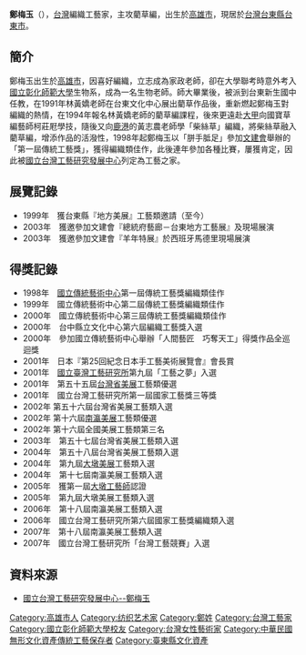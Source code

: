 '''鄭梅玉'''（{{bd|1956年||||}}），[[台灣|台灣]]編織工藝家，主攻藺草編，出生於[[高雄市|高雄市]]，現居於[[台灣|台灣]][[台東縣|台東縣]][[台東市|台東市]]。
==簡介==
鄭梅玉出生於[[高雄市|高雄市]]，因喜好編織，立志成為家政老師，卻在大學聯考時意外考入[[國立彰化師範大學|國立彰化師範大學]]生物系，成為一名生物老師。師大畢業後，被派到台東新生國中任教，在1991年林黃嬌老師在台東文化中心展出藺草作品後，重新燃起鄭梅玉對編織的熱情，在1994年報名林黃嬌老師的藺草編課程，後來更遠赴[[大甲區|大甲]]向國寶草編藝師柯莊屘學技，隨後又向[[鹿港鎮|鹿港]]的黃志農老師學「柴絲草」編織，將柴絲草融入藺草編，增添作品的活潑性，1998年起鄭梅玉以「胼手胝足」參加[[文建會|文建會]]舉辦的「第一屆傳統工藝獎」，獲得編織類佳作，此後連年參加各種比賽，屢獲肯定，因此被[[國立台灣工藝研究發展中心|國立台灣工藝研究發展中心]]列定為工藝之家。

==展覽記錄== 
*1999年　獲台東縣『地方美展』工藝類邀請（至今） 
*2003年　獲邀參加文建會『總統府藝廊－台東地方工藝展』及現場展演 
*2003年　獲邀參加文建會『羊年特展』於西班牙馬德里現場展演 
==得獎記錄== 
*1998年　[[國立傳統藝術中心|國立傳統藝術中心]]第一屆傳統工藝獎編織類佳作 
*1999年　國立傳統藝術中心第二屆傳統工藝獎編織類佳作 
*2000年　國立傳統藝術中心第三屆傳統工藝獎編織類佳作 
*2000年　台中縣立文化中心第六屆編織工藝獎入選 
*2000年　參加國立傳統藝術中心舉辦「人間藝匠　巧奪天工」得獎作品全巡迴獎 
*2001年　日本『第25回紀念日本手工藝美術展覽會』會長賞 
*2001年　[[國立臺灣工藝研究所|國立臺灣工藝研究所]]第九屆「工藝之夢」入選 
*2001年　第五十五屆[[台灣省美展|台灣省美展]]工藝類優選 
*2001年　國立台灣工藝研究所第一屆國家工藝獎三等獎 
*2002年  第五十六屆台灣省美展工藝類入選 
*2002年  第十六屆[[南瀛美展|南瀛美展]]工藝類優選 
*2002年  第十六屆全國美展工藝類第三名 
*2003年　第五十七屆台灣省美展工藝類入選 
*2004年　第五十八屆台灣省美展工藝類入選 
*2004年　第九屆[[大墩美展|大墩美展]]工藝類入選 
*2004年　第十七屆南瀛美展工藝類入選 
*2005年　獲第一屆[[大墩工藝師|大墩工藝師]]認證 
*2005年　第九屆大墩美展工藝類入選 
*2006年　第十八屆南瀛美展工藝類入選 
*2006年　國立台灣工藝研究所第六屆國家工藝獎編織類入選 
*2007年　第十八屆南瀛美展工藝類入選 
*2007年　國立台灣工藝研究所「台灣工藝競賽」入選

== 資料來源 ==
* [https://www.ntcri.gov.tw/houseinfo_200_86.html 國立台灣工藝研究發展中心--鄭梅玉] {{Wayback|url=https://www.ntcri.gov.tw/houseinfo_200_86.html |date=20180612141600 }}

[[Category:高雄市人|Category:高雄市人]]
[[Category:纺织艺术家|Category:纺织艺术家]]
[[Category:鄭姓|Category:鄭姓]]
[[Category:台灣工藝家|Category:台灣工藝家]]
[[Category:國立彰化師範大學校友|Category:國立彰化師範大學校友]]
[[Category:台灣女性藝術家|Category:台灣女性藝術家]]
[[Category:中華民國無形文化資產傳統工藝保存者|Category:中華民國無形文化資產傳統工藝保存者]]
[[Category:臺東縣文化資產|Category:臺東縣文化資產]]